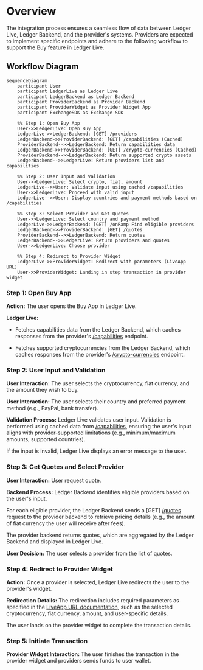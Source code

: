 
# Overview
The integration process ensures a seamless flow of data between Ledger Live, Ledger Backend, and the provider's systems. Providers are expected to implement specific endpoints and adhere to the following workflow to support the Buy feature in Ledger Live.

## Workflow Diagram

```mermaid
sequenceDiagram
    participant User
    participant LedgerLive as Ledger Live
    participant LedgerBackend as Ledger Backend
    participant ProviderBackend as Provider Backend
    participant ProviderWidget as Provider Widget App
    participant ExchangeSDK as Exchange SDK

    %% Step 1: Open Buy App
    User->>LedgerLive: Open Buy App
    LedgerLive->>LedgerBackend: [GET] /providers
    LedgerBackend->>ProviderBackend: [GET] /capabilities (Cached)
    ProviderBackend-->>LedgerBackend: Return capabilities data
    LedgerBackend->>ProviderBackend: [GET] /crypto-currencies (Cached)
    ProviderBackend-->>LedgerBackend: Return supported crypto assets
    LedgerBackend-->>LedgerLive: Return providers list and capabilities

    %% Step 2: User Input and Validation
    User->>LedgerLive: Select crypto, fiat, amount
    LedgerLive-->>User: Validate input using cached /capabilities
    User->>LedgerLive: Proceed with valid input
    LedgerLive-->>User: Display countries and payment methods based on /capabilities

    %% Step 3: Select Provider and Get Quotes
    User->>LedgerLive: Select country and payment method
    LedgerLive->>LedgerBackend: [GET] /onRamp Find eligible providers
    LedgerBackend->>ProviderBackend: [GET] /quotes
    ProviderBackend-->>LedgerBackend: Return quotes
    LedgerBackend-->>LedgerLive: Return providers and quotes
    User->>LedgerLive: Choose provider

    %% Step 4: Redirect to Provider Widget
    LedgerLive->>ProviderWidget: Redirect with parameters (LiveApp URL)
    User->>ProviderWidget: Landing in step transaction in provider widget
```

### Step 1: Open Buy App

<b>Action:</b> The user opens the Buy App in Ledger Live.

<b>Ledger Live:</b>

- Fetches capabilities data from the Ledger Backend, which caches responses from the provider's [/capabilities](https://exchange-integration-buy.redoc.ly/#operation/getCapabilities) endpoint.

- Fetches supported cryptocurrencies from the Ledger Backend, which caches responses from the provider's [/crypto-currencies](https://exchange-integration-buy.redoc.ly/#operation/getCryptoCurrencies) endpoint.

### Step 2: User Input and Validation

<b>User Interaction:</b> The user selects the cryptocurrency, fiat currency, and the amount they wish to buy.

<b>User Interaction:</b> The user selects their country and preferred payment method (e.g., PayPal, bank transfer).

<b>Validation Process:</b> Ledger Live validates user input.
Validation is performed using cached data from [/capabilities](https://exchange-integration-buy.redoc.ly/#operation/getCapabilities), ensuring the user's input aligns with provider-supported limitations (e.g., minimum/maximum amounts, supported countries).

If the input is invalid, Ledger Live displays an error message to the user.

### Step 3: Get Quotes and Select Provider

<b>User Interaction:</b> User request quote.

<b>Backend Process:</b> Ledger Backend identifies eligible providers based on the user's input.

For each eligible provider, the Ledger Backend sends a [GET] [/quotes](https://exchange-integration-buy.redoc.ly/#operation/getQuote) request to the provider backend to retrieve pricing details (e.g., the amount of fiat currency the user will receive after fees).

The provider backend returns quotes, which are aggregated by the Ledger Backend and displayed in Ledger Live.

<b>User Decision:</b> The user selects a provider from the list of quotes.

### Step 4: Redirect to Provider Widget

<b>Action:</b> Once a provider is selected, Ledger Live redirects the user to the provider's widget.

<b>Redirection Details:</b> The redirection includes required parameters as specified in the [LiveApp URL documentation](../buy/providers-liveapp), such as the selected cryptocurrency, fiat currency, amount, and user-specific details.

The user lands on the provider widget to complete the transaction details.

### Step 5: Initiate Transaction

<b>Provider Widget Interaction:</b> The user finishes the transaction in the provider widget and providers sends funds to user wallet.
